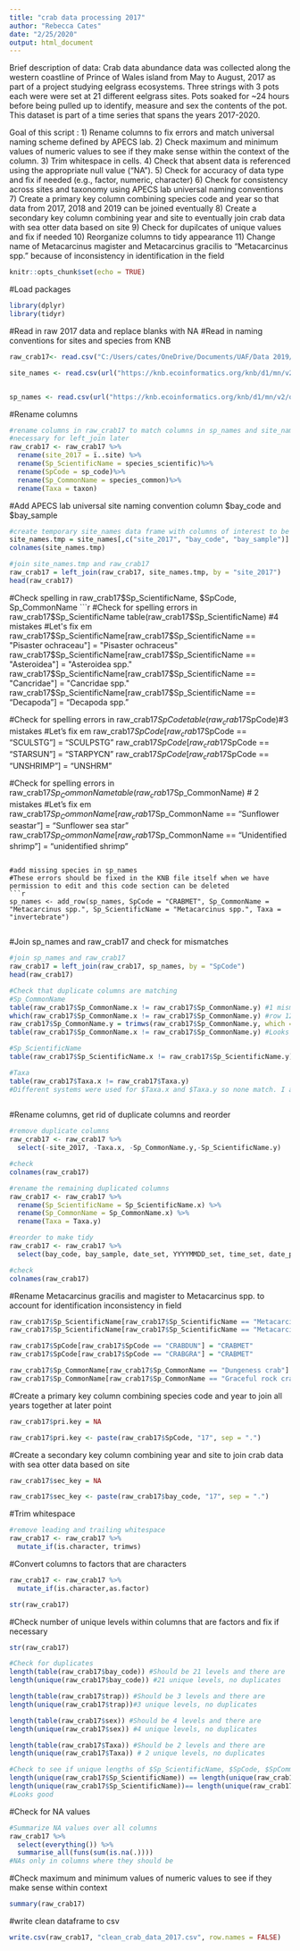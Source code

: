 ---
title: "crab data processing 2017"
author: "Rebecca Cates"
date: "2/25/2020"
output: html_document
---

Brief description of data:
Crab data abundance data was collected along the western coastline of Prince of Wales island from May to August, 2017 as part of a project studying eelgrass ecosystems. Three strings with 3 pots each were were set at 21 different eelgrass sites. Pots soaked for ~24 hours before being pulled up to identify, measure and sex the contents of the pot. This dataset is part of a time series that spans the years 2017-2020.


Goal of this script :
1) Rename columns to fix errors and match universal naming scheme defined by APECS lab. 
2) Check maximum and minimum values of numeric values to see if they make sense within the context of      the column.
3) Trim whitespace in cells.
4) Check that absent data is referenced using the appropriate null value ("NA").
5) Check for accuracy of data type and fix if needed (e.g., factor, numeric, character)
6) Check for consistency across sites and taxonomy using APECS lab universal naming conventions
7) Create a primary key column combining species code and year so that data from 2017, 2018 and 2019 can    be joined eventually
8) Create a secondary key column combining year and site to eventually join crab data with sea otter       data based on site
9) Check for dupilcates of unique values and fix if needed
10) Reorganize columns to tidy appearance
11) Change name of Metacarcinus magister and Metacarcinus gracilis to "Metacarcinus spp." because of inconsistency in identification in the field

```{r setup, include=FALSE}
knitr::opts_chunk$set(echo = TRUE)
```

#Load packages
```{r warning=FALSE}
library(dplyr)
library(tidyr)
```

#Read in raw 2017 data and replace blanks with NA
#Read in naming conventions for sites and species from KNB
```{r}
raw_crab17<- read.csv("C:/Users/cates/OneDrive/Documents/UAF/Data 2019/Crab/raw_crab_data_2017.csv", header = TRUE, stringsAsFactors = FALSE, na.strings=c("","NA")) #eventually source from KNB

site_names <- read.csv(url("https://knb.ecoinformatics.org/knb/d1/mn/v2/object/urn%3Auuid%3Ac9c99ce9-fbdd-4879-a2c9-c90448cdba7b", method = "libcurl"),stringsAsFactors = FALSE)


sp_names <- read.csv(url("https://knb.ecoinformatics.org/knb/d1/mn/v2/object/urn%3Auuid%3Abc823c8e-7be3-444b-a872-2e450ea3e85b", method = "libcurl"),stringsAsFactors = FALSE)

```

#Rename columns
```{r}
#rename columns in raw_crab17 to match columns in sp_names and site_names
#necessary for left_join later
raw_crab17 <- raw_crab17 %>% 
  rename(site_2017 = ï..site) %>% 
  rename(Sp_ScientificName = species_scientific)%>% 
  rename(SpCode = sp_code)%>% 
  rename(Sp_CommonName = species_common)%>% 
  rename(Taxa = taxon)

```

#Add APECS lab universal site naming convention column $bay_code and $bay_sample
```{r}

#create temporary site_names data frame with columns of interest to be joined with raw_crab2017 dataframe
site_names.tmp = site_names[,c("site_2017", "bay_code", "bay_sample")]
colnames(site_names.tmp)

#join site_names.tmp and raw_crab17
raw_crab17 = left_join(raw_crab17, site_names.tmp, by = "site_2017")
head(raw_crab17)

```

#Check spelling in raw_crab17$Sp_ScientificName, $SpCode, Sp_CommonName
```{r}
#Check for spelling errors in raw_crab17$Sp_ScientificName
table(raw_crab17$Sp_ScientificName)
#4 mistakes
#Let's fix em
raw_crab17$Sp_ScientificName[raw_crab17$Sp_ScientificName == "Pisaster ochraceau"]  = "Pisaster ochraceus"
raw_crab17$Sp_ScientificName[raw_crab17$Sp_ScientificName == "Asteroidea"]  = "Asteroidea spp."
raw_crab17$Sp_ScientificName[raw_crab17$Sp_ScientificName == "Cancridae"]  = "Cancridae spp."
raw_crab17$Sp_ScientificName[raw_crab17$Sp_ScientificName == "Decapoda"]  = "Decapoda spp."


#Check for spelling errors in raw_crab17$SpCode
table(raw_crab17$SpCode)#3 mistakes
#Let's fix em
raw_crab17$SpCode[raw_crab17$SpCode == "SCULSTG"]  = "SCULPSTG"
raw_crab17$SpCode[raw_crab17$SpCode == "STARSUN"]  = "STARPYCN"
raw_crab17$SpCode[raw_crab17$SpCode == "UNSHRIMP"]  = "UNSHRM"


#Check for spelling errors in raw_crab17$Sp_CommonName
table(raw_crab17$Sp_CommonName) # 2 mistakes
#Let's fix em
raw_crab17$Sp_CommonName[raw_crab17$Sp_CommonName == "Sunflower seastar"]  = "Sunflower sea star"
raw_crab17$Sp_CommonName[raw_crab17$Sp_CommonName == "Unidentified shrimp"]  = "unidentified shrimp"
```

#add missing species in sp_names
#These errors should be fixed in the KNB file itself when we have permission to edit and this code section can be deleted
```{r}

sp_names <- add_row(sp_names, SpCode = "CRABMET", Sp_CommonName = "Metacarcinus spp.", Sp_ScientificName = "Metacarcinus spp.", Taxa = "invertebrate") 


```

#Join sp_names and raw_crab17 and check for mismatches
```{r}
#join sp_names and raw_crab17
raw_crab17 = left_join(raw_crab17, sp_names, by = "SpCode")
head(raw_crab17)

#Check that duplicate columns are matching
#Sp_CommonName
table(raw_crab17$Sp_CommonName.x != raw_crab17$Sp_CommonName.y) #1 mismatched
which(raw_crab17$Sp_CommonName.x != raw_crab17$Sp_CommonName.y) #row 123
raw_crab17$Sp_CommonName.y = trimws(raw_crab17$Sp_CommonName.y, which = c("both", "left", "right"))
table(raw_crab17$Sp_CommonName.x != raw_crab17$Sp_CommonName.y) #Looks good

#Sp_ScientificName
table(raw_crab17$Sp_ScientificName.x != raw_crab17$Sp_ScientificName.y) #Looks good

#Taxa
table(raw_crab17$Taxa.x != raw_crab17$Taxa.y) 
#Different systems were used for $Taxa.x and $Taxa.y so none match. I am keeping $Taxa.y in the cleaned dataset
    
```

#Rename columns, get rid of duplicate columns and reorder
```{r}
#remove duplicate columns
raw_crab17 <- raw_crab17 %>% 
  select(-site_2017, -Taxa.x, -Sp_CommonName.y,-Sp_ScientificName.y)

#check
colnames(raw_crab17)

#rename the remaining duplicated columns
raw_crab17 <- raw_crab17 %>% 
  rename(Sp_ScientificName = Sp_ScientificName.x) %>% 
  rename(Sp_CommonName = Sp_CommonName.x) %>% 
  rename(Taxa = Taxa.y)

#reorder to make tidy
raw_crab17 <- raw_crab17 %>% 
  select(bay_code, bay_sample, date_set, YYYYMMDD_set, time_set, date_pulled, YYYYMMDD_pulled, time_pulled, time_soak_hr, trap, string, Sp_CommonName, Sp_ScientificName, SpCode, Taxa, carapace_width_mm, sex, fork_length_mm, unmeasured, notes)

#check
colnames(raw_crab17)

```

#Rename Metacarcinus gracilis and magister to Metacarcinus spp. to account for identification inconsistency in field
```{r}
raw_crab17$Sp_ScientificName[raw_crab17$Sp_ScientificName == "Metacarcinus magister"] = "Metacarcinus spp."
raw_crab17$Sp_ScientificName[raw_crab17$Sp_ScientificName == "Metacarcinus gracilis"] = "Metacarcinus spp."

raw_crab17$SpCode[raw_crab17$SpCode == "CRABDUN"] = "CRABMET"
raw_crab17$SpCode[raw_crab17$SpCode == "CRABGRA"] = "CRABMET"

raw_crab17$Sp_CommonName[raw_crab17$Sp_CommonName == "Dungeness crab"] = "Metacarcinus spp."
raw_crab17$Sp_CommonName[raw_crab17$Sp_CommonName == "Graceful rock crab"] = "Metacarcinus spp."

```

#Create a primary key column combining species code and year to join all years together at later point
```{r}

raw_crab17$pri.key = NA

raw_crab17$pri.key <- paste(raw_crab17$SpCode, "17", sep = ".")

```

#Create a secondary key column combining year and site to join crab data with sea otter data based on site
```{r}
raw_crab17$sec_key = NA

raw_crab17$sec_key <- paste(raw_crab17$bay_code, "17", sep = ".")
```

#Trim whitespace

```{r}
#remove leading and trailing whitespace
raw_crab17 <- raw_crab17 %>%
  mutate_if(is.character, trimws)

```

#Convert columns to factors that are characters
```{r}
raw_crab17 <- raw_crab17 %>%
  mutate_if(is.character,as.factor)

str(raw_crab17)

```


#Check number of unique levels within columns that are factors and fix if necessary

```{r}
str(raw_crab17)

#Check for duplicates
length(table(raw_crab17$bay_code)) #Should be 21 levels and there are
length(unique(raw_crab17$bay_code)) #21 unique levels, no duplicates

length(table(raw_crab17$trap)) #Should be 3 levels and there are
length(unique(raw_crab17$trap))#3 unique levels, no duplicates

length(table(raw_crab17$sex)) #Should be 4 levels and there are
length(unique(raw_crab17$sex)) #4 unique levels, no duplicates

length(table(raw_crab17$Taxa)) #Should be 2 levels and there are
length(unique(raw_crab17$Taxa)) # 2 unique levels, no duplicates

#Check to see if unique lengths of $Sp_ScientificName, $SpCode, $SpCommonName match
length(unique(raw_crab17$Sp_ScientificName)) == length(unique(raw_crab17$Sp_CommonName)) 
length(unique(raw_crab17$Sp_ScientificName))== length(unique(raw_crab17$SpCode))
#Looks good

```

#Check for NA values
```{r}
#Summarize NA values over all columns
raw_crab17 %>%
  select(everything()) %>%
  summarise_all(funs(sum(is.na(.))))
#NAs only in columns where they should be

```

#Check maximum and minimum values of numeric values to see if they make sense within context
```{r}
summary(raw_crab17)
```

#write clean dataframe to csv
```{r}
write.csv(raw_crab17, "clean_crab_data_2017.csv", row.names = FALSE)
```

